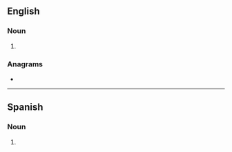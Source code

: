 {{also|rodéos}}
==English==

===Noun===
{{head|en|noun form}}

# {{plural of|en|rodeo}}

===Anagrams===
* {{anagrams|en|a=deoors|doores|roosed}}

----

==Spanish==

===Noun===
{{head|es|noun form|g=m-p}}

# {{plural of|es|rodeo}}